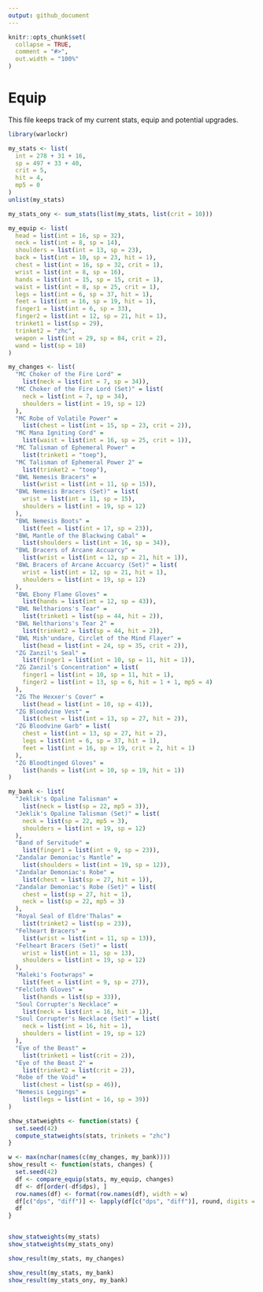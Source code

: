 ```yaml
---
output: github_document
---
```


```r
knitr::opts_chunk$set(
  collapse = TRUE,
  comment = "#>",
  out.width = "100%"
)
```

# Equip

This file keeps track of my current stats, equip and potential upgrades.

```r
library(warlockr)

my_stats <- list(
  int = 278 + 31 + 16,
  sp = 497 + 33 + 40,
  crit = 5,
  hit = 4,
  mp5 = 0
)
unlist(my_stats)

my_stats_ony <- sum_stats(list(my_stats, list(crit = 10)))

my_equip <- list(
  head = list(int = 16, sp = 32),
  neck = list(int = 8, sp = 14),
  shoulders = list(int = 13, sp = 23),
  back = list(int = 10, sp = 23, hit = 1),
  chest = list(int = 16, sp = 32, crit = 1),
  wrist = list(int = 8, sp = 16),
  hands = list(int = 15, sp = 15, crit = 1),
  waist = list(int = 8, sp = 25, crit = 1),
  legs = list(int = 6, sp = 37, hit = 1),
  feet = list(int = 16, sp = 19, hit = 1),
  finger1 = list(int = 6, sp = 33),
  finger2 = list(int = 12, sp = 21, hit = 1),
  trinket1 = list(sp = 29),
  trinket2 = "zhc",
  weapon = list(int = 29, sp = 84, crit = 2),
  wand = list(sp = 18)
)

my_changes <- list(
  "MC Choker of the Fire Lord" =
    list(neck = list(int = 7, sp = 34)),
  "MC Choker of the Fire Lord (Set)" = list(
    neck = list(int = 7, sp = 34),
    shoulders = list(int = 19, sp = 12)
  ),
  "MC Robe of Volatile Power" =
    list(chest = list(int = 15, sp = 23, crit = 2)),
  "MC Mana Igniting Cord" =
    list(waist = list(int = 16, sp = 25, crit = 1)),
  "MC Talisman of Ephemeral Power" =
    list(trinket1 = "toep"),
  "MC Talisman of Ephemeral Power 2" =
    list(trinket2 = "toep"),
  "BWL Nemesis Bracers" =
    list(wrist = list(int = 11, sp = 15)),
  "BWL Nemesis Bracers (Set)" = list(
    wrist = list(int = 11, sp = 15),
    shoulders = list(int = 19, sp = 12)
  ),
  "BWL Nemesis Boots" =
    list(feet = list(int = 17, sp = 23)),
  "BWL Mantle of the Blackwing Cabal" =
    list(shoulders = list(int = 16, sp = 34)),
  "BWL Bracers of Arcane Accuarcy" =
    list(wrist = list(int = 12, sp = 21, hit = 1)),
  "BWL Bracers of Arcane Accuarcy (Set)" = list(
    wrist = list(int = 12, sp = 21, hit = 1),
    shoulders = list(int = 19, sp = 12)
  ),
  "BWL Ebony Flame Gloves" =
    list(hands = list(int = 12, sp = 43)),
  "BWL Neltharions's Tear" =
    list(trinket1 = list(sp = 44, hit = 2)),
  "BWL Neltharions's Tear 2" =
    list(trinket2 = list(sp = 44, hit = 2)),
  "BWL Mish'undare, Circlet of the Mind Flayer" =
    list(head = list(int = 24, sp = 35, crit = 2)),
  "ZG Zanzil's Seal" =
    list(finger1 = list(int = 10, sp = 11, hit = 1)),
  "ZG Zanzil's Concentration" = list(
    finger1 = list(int = 10, sp = 11, hit = 1),
    finger2 = list(int = 13, sp = 6, hit = 1 + 1, mp5 = 4)
  ),
  "ZG The Hexxer's Cover" =
    list(head = list(int = 10, sp = 41)),
  "ZG Bloodvine Vest" =
    list(chest = list(int = 13, sp = 27, hit = 2)),
  "ZG Bloodvine Garb" = list(
    chest = list(int = 13, sp = 27, hit = 2),
    legs = list(int = 6, sp = 37, hit = 1),
    feet = list(int = 16, sp = 19, crit = 2, hit = 1)
  ),
  "ZG Bloodtinged Gloves" =
    list(hands = list(int = 10, sp = 19, hit = 1))
)

my_bank <- list(
  "Jeklik's Opaline Talisman" =
    list(neck = list(sp = 22, mp5 = 3)),
  "Jeklik's Opaline Talisman (Set)" = list(
    neck = list(sp = 22, mp5 = 3),
    shoulders = list(int = 19, sp = 12)
  ),
  "Band of Servitude" =
    list(finger1 = list(int = 9, sp = 23)),
  "Zandalar Demoniac's Mantle" =
    list(shoulders = list(int = 19, sp = 12)),
  "Zandalar Demoniac's Robe" =
    list(chest = list(sp = 27, hit = 1)),
  "Zandalar Demoniac's Robe (Set)" = list(
    chest = list(sp = 27, hit = 1),
    neck = list(sp = 22, mp5 = 3)
  ),
  "Royal Seal of Eldre'Thalas" =
    list(trinket2 = list(sp = 23)),
  "Felheart Bracers" =
    list(wrist = list(int = 11, sp = 13)),
  "Felheart Bracers (Set)" = list(
    wrist = list(int = 11, sp = 13),
    shoulders = list(int = 19, sp = 12)
  ),
  "Maleki's Footwraps" =
    list(feet = list(int = 9, sp = 27)),
  "Felcloth Gloves" =
    list(hands = list(sp = 33)),
  "Soul Corrupter's Necklace" =
    list(neck = list(int = 16, hit = 1)),
  "Soul Corrupter's Necklace (Set)" = list(
    neck = list(int = 16, hit = 1),
    shoulders = list(int = 19, sp = 12)
  ),
  "Eye of the Beast" =
    list(trinket1 = list(crit = 2)),
  "Eye of the Beast 2" =
    list(trinket2 = list(crit = 2)),
  "Robe of the Void" =
    list(chest = list(sp = 46)),
  "Nemesis Leggings" =
    list(legs = list(int = 16, sp = 39))
)

show_statweights <- function(stats) {
  set.seed(42)
  compute_statweights(stats, trinkets = "zhc")
}

w <- max(nchar(names(c(my_changes, my_bank))))
show_result <- function(stats, changes) {
  set.seed(42)
  df <- compare_equip(stats, my_equip, changes)
  df <- df[order(-df$dps), ]
  row.names(df) <- format(row.names(df), width = w)
  df[c("dps", "diff")] <- lapply(df[c("dps", "diff")], round, digits = 2)
  df
}


show_statweights(my_stats)
show_statweights(my_stats_ony)

show_result(my_stats, my_changes)

show_result(my_stats, my_bank)
show_result(my_stats_ony, my_bank)
```
